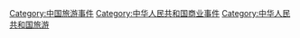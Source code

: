 [[Category:中国旅游事件|Category:中国旅游事件]]
[[Category:中华人民共和国商业事件|Category:中华人民共和国商业事件]]
[[Category:中华人民共和国旅游|Category:中华人民共和国旅游]]